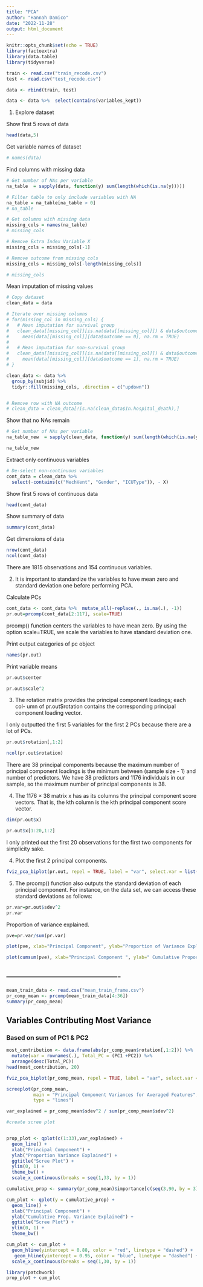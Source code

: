 ```yaml
---
title: "PCA"
author: "Hannah Damico"
date: "2022-11-28"
output: html_document
---
```


```r
knitr::opts_chunk$set(echo = TRUE)
library(factoextra)
library(data.table)
library(tidyverse)
```


```r
train <- read.csv("train_recode.csv")
test <- read.csv("test_recode.csv")

data <- rbind(train, test)
```

```r

data <- data %>%  select(contains(variables_kept))
```


1. Explore dataset

Show first 5 rows of data
```r
head(data,5)
```

Get variable names of dataset
```r
# names(data)
```

Find columns with missing data
```r
# Get number of NAs per variable
na_table  = sapply(data, function(y) sum(length(which(is.na(y)))))

# Filter table to only include variables with NA
na_table = na_table[na_table > 0]
# na_table

# Get columns with missing data
missing_cols = names(na_table)
# missing_cols

# Remove Extra Index Variable X
missing_cols = missing_cols[-1]

# Remove outcome from missing cols
missing_cols = missing_cols[-length(missing_cols)]

# missing_cols
```

Mean imputation of missing values
```r
# Copy dataset
clean_data = data

# Iterate over missing columns
# for(missing_col in missing_cols) {
#   # Mean imputation for survival group
#   clean_data[[missing_col]][is.na(data[[missing_col]]) & data$outcome == 0] =
#     mean(data[[missing_col]][data$outcome == 0], na.rm = TRUE)
#   
#   # Mean imputation for non-survival group
#   clean_data[[missing_col]][is.na(data[[missing_col]]) & data$outcome == 1] =
#     mean(data[[missing_col]][data$outcome == 1], na.rm = TRUE)
# }

clean_data <- data %>% 
  group_by(subjid) %>% 
  tidyr::fill(missing_cols, .direction = c("updown"))


# Remove row with NA outcome
# clean_data = clean_data[!is.na(clean_data$In.hospital_death),]
```

Show that no NAs remain
```r
# Get number of NAs per variable
na_table_new  = sapply(clean_data, function(y) sum(length(which(is.na(y)))))

na_table_new
```

Extract only continuous variables
```r
# De-select non-continuous variables
cont_data = clean_data %>% 
  select(-contains(c("MechVent", "Gender", "ICUType")), - X)
```

Show first 5 rows of continuous data
```r
head(cont_data)
```
Show summary of data
```r
summary(cont_data)
```
Get dimensions of data
```r
nrow(cont_data)
ncol(cont_data)
```
There are 1815 observations and 154 continuous variables.

2. It is important to standardize the variables to have mean zero and standard deviation one before performing PCA.

Calculate PCs
```r
cont_data <- cont_data %>%  mutate_all(~replace(., is.na(.), -1))
pr.out=prcomp(cont_data[2:117], scale=TRUE)
```

prcomp() function centers the variables to have mean zero. By using the option scale=TRUE, we scale the variables to have standard deviation one. 

Print output categories of pc object
```r
names(pr.out)
```
Print variable means
```r
pr.out$center

```

```r
pr.out$scale^2
```

3. The rotation matrix provides the principal component loadings; each col- umn of pr.out$rotation contains the corresponding principal component loading vector.

I only outputted the first 5 variables for the first 2 PCs because there are a lot of PCs.

```r
pr.out$rotation[,1:2]
```

```r
ncol(pr.out$rotation)
```
There are 38 principal components because the maximum number of principal component loadings is the minimum between (sample size - 1) and number of predictors. We have 38 predictors and 1176 individuals in our sample, so the maximum number of principal components is 38.

4. The 1176 × 38 matrix x has as its columns the principal component score vectors. That is, the kth column is the kth principal component score vector.

```r
dim(pr.out$x)
```

```r
pr.out$x[1:20,1:2]
```
I only printed out the first 20 observations for the first two components for simplicity sake.

4. Plot the first 2 principal components.

```r
fviz_pca_biplot(pr.out, repel = TRUE, label = "var", select.var = list(contrib = 4), arrowsize = 0.75, alpha.ind = 0.1, col.var = "blue",title = "PCA Biplot with top 4 contributing variables")
```

5. The prcomp() function also outputs the standard deviation of each principal component. For instance, on the data set, we can access these standard deviations as follows:

```r
pr.var=pr.out$sdev^2
pr.var
```

Proportion of variance explained.

```r
pve=pr.var/sum(pr.var)
```


```r
plot(pve, xlab="Principal Component", ylab="Proportion of Variance Explained ", ylim=c(0,1),type='b')
```

```r
plot(cumsum(pve), xlab="Principal Component ", ylab=" Cumulative Proportion of Variance Explained ", ylim=c(0,1), type='b')
```


## -------------------------------------------



```r
mean_train_data <- read.csv("mean_train_frame.csv")
pr_comp_mean <- prcomp(mean_train_data[4:36])
summary(pr_comp_mean)
```

## Variables Contributing Most Variance
### Based on sum of PC1 & PC2

```r
most_contribution <- data.frame(abs(pr_comp_mean$rotation[,1:2])) %>% 
  mutate(var = rownames(.), Total_PC = (PC1 +PC2)) %>% 
  arrange(desc(Total_PC))
head(most_contribution, 20)
```


```r
fviz_pca_biplot(pr_comp_mean, repel = TRUE, label = "var", select.var = list(contrib = 4), arrowsize = 0.75, alpha.ind = 0.1, col.var = "blue",title = "PCA Biplot with top 4 contributing variables")
```


```r
screeplot(pr_comp_mean,
          main = "Principal Component Variances for Averaged Features",
          type = "lines")
```



```r
var_explained = pr_comp_mean$sdev^2 / sum(pr_comp_mean$sdev^2)

#create scree plot


prop_plot <- qplot(c(1:33),var_explained) +
  geom_line() +
  xlab("Principal Component") +
  ylab("Proportion Variance Explained") +
  ggtitle("Scree Plot") +
  ylim(0, 1) +
  theme_bw() + 
  scale_x_continuous(breaks = seq(1,33, by = 1))

cumulative_prop <- summary(pr_comp_mean)$importance[c(seq(3,90, by = 3))]

cum_plot <- qplot(y = cumulative_prop) +
  geom_line() +
  xlab("Principal Component") +
  ylab("Cumulative Prop. Variance Explained") +
  ggtitle("Scree Plot") +
  ylim(0, 1) +
  theme_bw()

cum_plot <- cum_plot + 
  geom_hline(yintercept = 0.88, color = "red", linetype = "dashed") +
   geom_hline(yintercept = 0.95, color = "blue", linetype = "dashed") +
  scale_x_continuous(breaks = seq(1,30, by = 1))
```


```r
library(patchwork)
prop_plot + cum_plot
```

